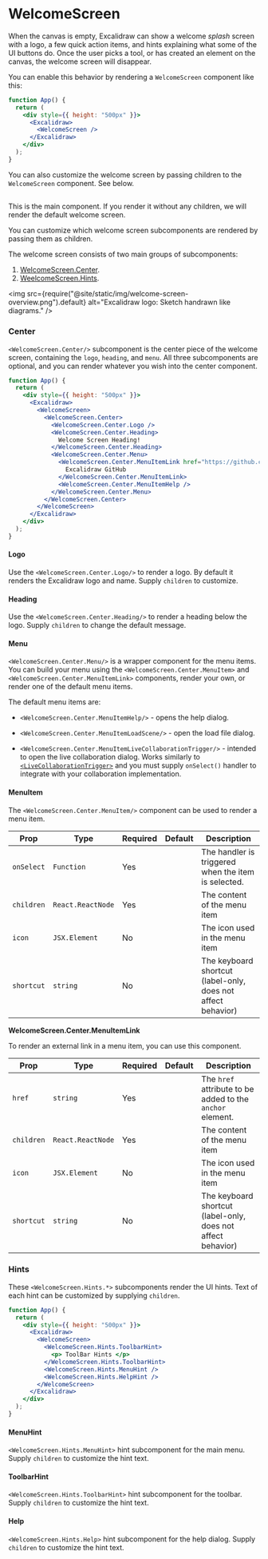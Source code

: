 # WelcomeScreen

When the canvas is empty, Excalidraw can show a welcome _splash_ screen with a logo, a few quick action items, and hints explaining what some of the UI buttons do. Once the user picks a tool, or has created an element on the canvas, the welcome screen will disappear.

You can enable this behavior by rendering a `WelcomeScreen` component like this:

```jsx live
function App() {
  return (
    <div style={{ height: "500px" }}>
      <Excalidraw>
        <WelcomeScreen />
      </Excalidraw>
    </div>
  );
}
```

You can also customize the welcome screen by passing children to the `WelcomeScreen` component. See below.

## <WelcomeScreen/>

This is the main component. If you render it without any children, we will render the default welcome screen.

You can customize which welcome screen subcomponents are rendered by passing them as children.

The welcome screen consists of two main groups of subcomponents:

1. [WelcomeScreen.Center](#welcomescreencenterlogo).
2. [WeelcomeScreen.Hints](#welcomescreenhints).

<img
  src={require("@site/static/img/welcome-screen-overview.png").default}
  alt="Excalidraw logo: Sketch handrawn like diagrams."
/>

### Center

`<WelcomeScreen.Center/>` subcomponent is the center piece of the welcome screen, containing the `logo`, `heading`, and `menu`. All three subcomponents are optional, and you can render whatever you wish into the center component.

```jsx live
function App() {
  return (
    <div style={{ height: "500px" }}>
      <Excalidraw>
        <WelcomeScreen>
          <WelcomeScreen.Center>
            <WelcomeScreen.Center.Logo />
            <WelcomeScreen.Center.Heading>
              Welcome Screen Heading!
            </WelcomeScreen.Center.Heading>
            <WelcomeScreen.Center.Menu>
              <WelcomeScreen.Center.MenuItemLink href="https://github.com/excalidraw/excalidraw">
                Excalidraw GitHub
              </WelcomeScreen.Center.MenuItemLink>
              <WelcomeScreen.Center.MenuItemHelp />
            </WelcomeScreen.Center.Menu>
          </WelcomeScreen.Center>
        </WelcomeScreen>
      </Excalidraw>
    </div>
  );
}
```

#### Logo

Use the `<WelcomeScreen.Center.Logo/>` to render a logo. By default it renders the Excalidraw logo and name. Supply `children` to customize.

#### Heading

Use the `<WelcomeScreen.Center.Heading/>` to render a heading below the logo. Supply `children` to change the default message.

#### Menu

`<WelcomeScreen.Center.Menu/>` is a wrapper component for the menu items. You can build your menu using the `<WelcomeScreen.Center.MenuItem>` and `<WelcomeScreen.Center.MenuItemLink>` components, render your own, or render one of the default menu items.

The default menu items are:

- `<WelcomeScreen.Center.MenuItemHelp/>` - opens the help dialog.

- `<WelcomeScreen.Center.MenuItemLoadScene/>` - open the load file dialog.

- `<WelcomeScreen.Center.MenuItemLiveCollaborationTrigger/>` - intended to open the live collaboration dialog. Works similarly to [`<LiveCollaborationTrigger>`](/docs/@excalidraw/excalidraw/api/children-components/live-collaboration-trigger) and you must supply `onSelect()` handler to integrate with your collaboration implementation.

#### MenuItem

The `<WelcomeScreen.Center.MenuItem/>` component can be used to render a menu item.

| Prop | Type | Required | Default | Description |
| --- | --- | --- | --- | --- |
| `onSelect` | `Function` | Yes |  | The handler is triggered when the item is selected. |
| `children` | `React.ReactNode` | Yes |  | The content of the menu item |
| `icon` | `JSX.Element` | No |  | The icon used in the menu item |
| `shortcut` | `string` | No |  | The keyboard shortcut (label-only, does not affect behavior) |

**WelcomeScreen.Center.MenuItemLink**

To render an external link in a menu item, you can use this component.

| Prop | Type | Required | Default | Description |
| --- | --- | --- | --- | --- |
| `href` | `string` | Yes |  | The `href` attribute to be added to the `anchor` element. |
| `children` | `React.ReactNode` | Yes |  | The content of the menu item |
| `icon` | `JSX.Element` | No |  | The icon used in the menu item |
| `shortcut` | `string` | No |  | The keyboard shortcut (label-only, does not affect behavior) |

### Hints

These `<WelcomeScreen.Hints.*>` subcomponents render the UI hints. Text of each hint can be customized by supplying `children`.

```jsx live
function App() {
  return (
    <div style={{ height: "500px" }}>
      <Excalidraw>
        <WelcomeScreen>
          <WelcomeScreen.Hints.ToolbarHint>
            <p> ToolBar Hints </p>
          </WelcomeScreen.Hints.ToolbarHint>
          <WelcomeScreen.Hints.MenuHint />
          <WelcomeScreen.Hints.HelpHint />
        </WelcomeScreen>
      </Excalidraw>
    </div>
  );
}
```

#### MenuHint

`<WelcomeScreen.Hints.MenuHint>` hint subcomponent for the main menu. Supply `children` to customize the hint text.

#### ToolbarHint

`<WelcomeScreen.Hints.ToolbarHint>` hint subcomponent for the toolbar. Supply `children` to customize the hint text.

#### Help

`<WelcomeScreen.Hints.Help>` hint subcomponent for the help dialog. Supply `children` to customize the hint text.
